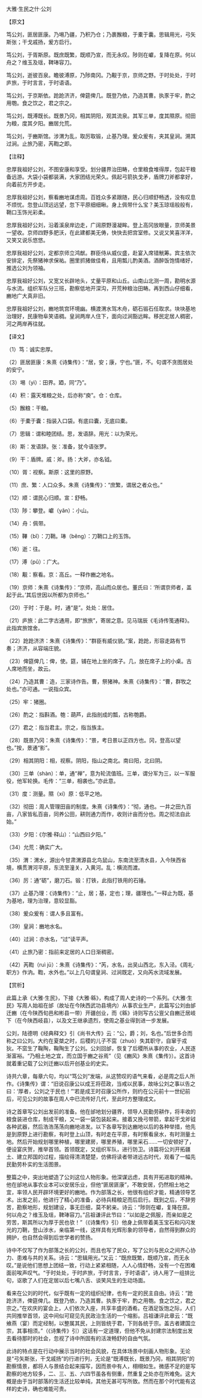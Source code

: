 

大雅·生民之什·公刘

【原文】

笃公刘，匪居匪康。乃埸乃疆，乃积乃仓；乃裹餱粮，于橐于囊。思辑用光，弓矢斯张；干戈戚扬，爰方启行。

笃公刘，于胥斯原。既庶既繁，既顺乃宣，而无永叹。陟则在巘，复降在原。何以舟之？维玉及瑶，鞞琫容刀。

笃公刘，逝彼百泉。瞻彼溥原，乃陟南冈。乃觏于京，京师之野。于时处处，于时庐旅，于时言言，于时语语。

笃公刘，于京斯依。跄跄济济，俾筵俾几。既登乃依，乃造其曹。执豕于牢，酌之用匏。食之饮之，君之宗之。

笃公刘，既溥既长。既景乃冈，相其阴阳，观其流泉。其军三单，度其隰原。彻田为粮，度其夕阳。豳居允荒。

笃公刘，于豳斯馆。涉渭为乱，取厉取锻，止基乃理。爰众爰有，夹其皇涧。溯其过涧。止旅乃密，芮鞫之即。

【注释】

忠厚我祖好公刘，不图安康和享受。划分疆界治田畴，仓里粮食堆得厚，包起干粮备远游。大袋小袋都装满，大家团结光荣久。佩起弓箭执戈矛，盾牌刀斧都拿好，向着前方开步走。

忠厚我祖好公刘，察看豳地谋虑周。百姓众多紧跟随，民心归顺舒畅透，没有叹息不烦忧。忽登山顶远远望，忽下平原细细瞅。身上佩带什么宝？美玉琼瑶般般有，鞘口玉饰光彩柔。

忠厚我祖好公刘，沿着溪泉岸边走，广阔原野漫凝眸。登上高冈放眼量，京师美景一望收。京师四野多肥沃，在此建都美无俦，快快去把宫室修。又说又笑喜洋洋，又笑又说乐悠悠。

忠厚我祖好公刘，定都京师立鸿猷。群臣侍从威仪盛，赴宴入席错觥筹。宾主依次安排定，先祭猪神求保祐。圈里抓猪做佳肴，且用瓢儿酌美酒。酒醉饭饱情绪好，推选公刘为领袖。

忠厚我祖好公刘，又宽又长辟地头，丈量平原和山丘。山南山北测一周，勘明水源与水流。组织军队分三班，勘察低地开深沟，开荒种粮治田畴。再到西山仔细看，豳地广大真非旧。

忠厚我祖好公刘，豳地筑宫环境幽。横渡渭水驾木舟，砺石锻石任取求。块块基地治理好，民康物阜笑语稠。皇涧两岸人住下，面向过涧豁远眸。移民定居人稠密，河之两岸再往就。

【译文】

（1）笃：诚实忠厚。

（2）匪居匪康：朱熹《诗集传》：“居，安；康，宁也。”匪，不。句谓不贪图居处的安宁。

（3）埸（yì）：田界。廼，同“乃”。

（4）积：露天堆粮之处，后亦称“庾”。仓：仓库。

（5）餱粮：干粮。

（6）于橐于囊：指装入口袋。有底曰囊，无底曰橐。

（7）思辑：谓和睦团结。思，发语辞。用光：以为荣光。

（8）斯：发语辞。张：准备，犹今语张罗。

（9）干：盾牌。戚：斧。扬：大斧，亦名钺。

（10）胥：视察。斯原：这里的原野。

（11）庶、繁：人口众多。朱熹《诗集传》：“庶繁，谓居之者众也。”

（12）顺：谓民心归顺。宣：舒畅。

（13）陟：攀登。巘（yǎn）：小山。

（14）舟：佩带。

（15）鞸（bǐ）：刀鞘。琫（běng）：刀鞘口上的玉饰。

（16）逝：往。

（17）溥（pǔ）：广大。

（18）觏：察看。京：高丘。一释作豳之地名。

（19）京师：朱熹《诗集传》：“京师，高山而众居也。董氏曰：‘所谓京师者，盖起于此。’其后世因以所都为京师也。”

（20）于时：于是。时，通“是”。处处：居住。

（21）庐旅：此二字古通用，即“旅旅”，寄居之意。见马瑞辰《毛诗传笺通释》。此指宾旅馆舍。

（22）跄跄济济：朱熹《诗集传》：“群臣有威仪貌。”案，跄跄，形容走路有节奏；济济，从容端庄貌。

（23）俾筵俾几：俾，使。筵，铺在地上坐的席子。几，放在席子上的小桌。古人席地而坐，故云。

（24）乃造其曹：造，三家诗作告。曹，祭猪神。朱熹《诗集传》：“曹，群牧之处也。”亦可通。一说指众宾。

（25）牢：猪圈。

（26）酌之：指斟酒。匏：葫芦，此指剖成的瓢，古称匏爵。

（27）君之：指当君主。宗之，指当族主。

（28）既景乃冈：朱熹《诗集传》：“景，考日景以正四方也。冈，登高以望也。”按，景通“影”。

（29）相其阴阳：相，视察。阴阳，指山之南北。南曰阳，北曰阴。

（30）三单（shàn）：单，通“禅”，意为轮流值班。三单，谓分军为三，以一军服役，他军轮换。毛传：“三单，相袭也。”亦此意。

（31）度：测量。隰（xí）原：低平之地。

（32）彻田：周人管理田亩的制度。朱熹《诗集传》：“彻，通也。一井之田九百亩，八家皆私百亩，同养公田，耕则通力而作，收则计亩而分也。周之彻法自此始。”

（33）夕阳：《尔雅·释山）：“山西曰夕阳。”

（34）允荒：确实广大。

（35）渭：渭水，源出今甘肃渭源县北鸟鼠山，东南流至清水县，入今陕西省境，横贯渭河平原，东流至潼关，入黄河。乱：横流而渡。

（36）厉：通“砺”，磨刀石。锻：打铁，此指打铁用的石锤。

（37）止基乃理：《诗集传》：“止，居；基，定也；理，疆理也。”一释止为既，基为基地，理为治理，意较显豁。

（38）爰众爰有：谓人多且富有。

（39）皇涧：豳地水名。

（40）过涧：亦水名，“过”读平声。

（41）止旅乃密：指前来定居的人口日渐稠密。

（42）芮鞫（ruì jū）：朱熹《诗集传》：“芮，水名，出吴山西北，东入泾。《周礼·职方》作汭。鞫，水外也。”以上几句谓皇涧、过涧既定，又向芮水流域发展。

【赏析】

此篇上承《大雅·生民》，下接《大雅·緜》，构成了周人史诗的一个系列。《大雅·生民》写周人始祖在邰（故址在今陕西武功县境内）从事农业生产，此篇写公刘由邰迁豳（在今陕西旬邑和彬县一带）开疆创业，而《緜》诗则写古公亶父自豳迁居岐下（在今陕西岐县），以及文王继承遗烈，使周之基业得到进一步发展。

公刘，陆德明《经典释文》引《尚书大传》云：“公，爵；刘，名也。”后世多合而称之曰公刘。大约在夏桀之时，后稷的儿子不窋（zhuò）失其职守，自窜于戎狄。不窋生了鞠陶，鞠陶生了公刘。公刘回邰，恢复了后稷所从事的农业，人民逐渐富裕。“乃相土地之宜，而立国于豳之谷焉”（见《豳风》朱熹《集传》）。这首诗就着重记载了公刘迁豳以后开创基业的史实。

诗共六章，每章六句，均以“笃公刘”发端，从这赞叹的语气来看，必是周之后人所作。《诗集传》谓：“旧说召康公以成王将莅政，当戒以民事，故咏公刘之事以告之曰：‘厚者，公刘之于民也！”’若是成王时召康公所作，则约在公元前十一世纪前后，可见公刘的故事在周人中已流传好几代，至此时方整理成文。

诗之首章写公刘出发前的准备。他在邰地划分疆界，领导人民勤劳耕作，将丰收的粮食装进仓库，制成干粮，又一袋一袋包装起来。接着又挽弓带箭，拿起干戈斧钺各种武器，然后浩浩荡荡向豳地进发。以下各章写到达豳地以后的各种举措，他先是到原野上进行勘察，有时登上山顶，有时走在平原，有时察看泉水，有时测量土地。然后开始规划哪里种植，哪里建房，哪里养殖，哪里采石……一切安顿好了，便设宴庆贺，推举首领。首领既定，又组织军队，进行防卫。诗篇将公刘开拓疆土、建立邦国的过程，描绘得清清楚楚，仿佛将读者带进远古时代，观看了一幅先民勤劳朴实的生活图景。

整篇之中，突出地塑造了公刘这位人物形象。他深谋远虑，具有开拓进取的精神。他在邰地从事农业本可以安居乐业，但他“匪居匪康”，不敢安居，仍然相土地之宜，率领人民开辟环境更好的豳地。作为部落之长，他很有组织才能，精通领导艺术。出发之前，他进行了精心的准备，必待兵精粮足而后启行。既到之后，不辞劳苦，勘察地形，规划建设，事无巨细，莫不躬亲。诗云：“陟则在巘，复降在原。何以舟之？维玉及瑶，鞞琫容刀。”吕祖谦评此节曰：“以如是之佩服，而亲如是之劳苦，斯其所以为厚于民也欤！”（《诗集传》引）他身上佩带着美玉宝石和闪闪发光的刀鞘，登山涉水，亲临第一线，这样具有光辉形象的领导者，自然得到群众的拥护，也自然会得到后世学者的赞扬。

诗中不仅写了作为部落之长的公刘，而且也写了民众，写了公刘与民众之间齐心协力、患难与共的关系。诗云：“思辑用光。”又云：“既庶既繁，既顺乃宣，而无永叹。”是说他们思想上团结一致，行动上紧紧相随，人人心情舒畅，没有一个在困难面前唉声叹气。“于时处处，于时庐旅，于时言言，于时语语”，诗人用了一组排比句，讴歌了人们在定居以后七嘴八舌、谈笑风生的生动场面。

看来在公刘的时代，似乎既有一定的组织纪律，也有一定的民主自由。诗云：“跄跄济济，俾筵俾几。既登乃依，乃造其曹。执豕于牢，酌之用匏。食之饮之，君之宗之。”在欢庆的宴会上，人们依次入座，共享丰盛的酒肴。在酒足饭饱之际，人们共同推举首领，这中间似可窥见先民政治生活的一个缩影。吕祖谦评此章云：“既飨燕（宴）而定经制，以整属其民，上则皆统于君，下则各统于宗。盖古者建国立宗，其事相须。”（《诗集传》引）这话有一定道理，但他不免从封建宗法制度出发去看待那时的社会，忽视了诗中所固有的活泼畅舒的自由气氛。

此诗的特点是在行动中展示当时的社会风貌，在具体场景中刻画人物形象。无论是“弓矢斯张，干戈戚扬”的行进行列，无论是“既溥既长，既景乃冈，相其阴阳”的勘察情景，都将人与景结合起来描写，因而景中有人，栩栩如生。微感不足的是写勘察的地方较多，二、三、五、六四节虽各有侧重，然重复之处亦在所难免。这大概是由于当时部落的生活还比较单纯，其他无甚可写所致。然而在那个时代能有这样的史诗，确也难能可贵。

